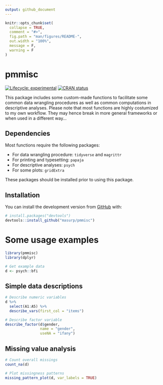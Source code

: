 ```yaml
---
output: github_document
---
```


<!-- README.md is generated from README.Rmd. Please edit that file -->

```r
knitr::opts_chunk$set(
  collapse = TRUE,
  comment = "#>",
  fig.path = "man/figures/README-",
  out.width = "100%",
  message = F,
  warning = F
)
```

# pmmisc

<!-- badges: start -->
[![Lifecycle: experimental](https://img.shields.io/badge/lifecycle-experimental-orange.svg)](https://www.tidyverse.org/lifecycle/#experimental)
[![CRAN status](https://www.r-pkg.org/badges/version/pmmisc)](https://CRAN.R-project.org/package=pmmisc)
<!-- badges: end -->

This package includes some custom-made functions to facilitate some common data wrangling procedures as well as common computations in descriptive analyses. Please note that most functions are highly costumized to my own workflow. They may hence break in more general frameworks or when used in a different way...

## Dependencies

Most functions require the following packages:
  
- For data wrangling procedure: `tidyverse` and `magrittr`
- For printing and typesetting: `papaja`
- For descriptive analyses: `psych`
- For some plots: `gridExtra`

These packages should be installed prior to using this package. 


## Installation

You can install the development version from [GitHub](https://github.com/) with:

``` r
# install.packages("devtools")
devtools::install_github("masurp/pmmisc")
```


# Some usage examples

```r
library(pmmisc)
library(dplyr)

# Get example data
d <- psych::bfi
```


## Simple data descriptions

```r
# Describe numeric variables
d %>%
  select(A1:A5) %>%
  describe_vars(first_col = "items")

# Describe factor variable
describe_factor(d$gender,
                name = "gender",
                useNA = "ifany")
```

## Missing value analysis

```r


# Count overall missings
count_na(d)

# Plot missingness patterns
missing_pattern_plot(d, var_labels = TRUE)
```

